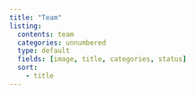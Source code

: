 ```yaml
---
title: "Team"
listing:
  contents: team
  categories: unnumbered
  type: default
  fields: [image, title, categories, status]
  sort:
    - title
---
```


